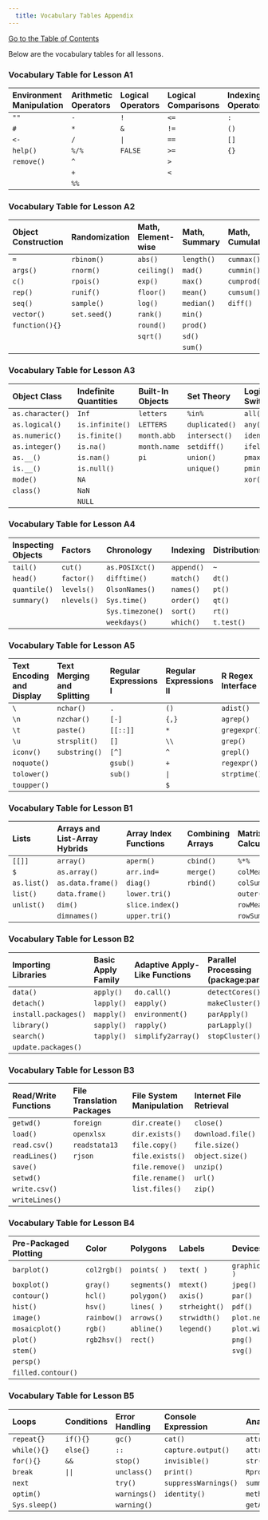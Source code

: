 ```yaml
---
  title: Vocabulary Tables Appendix
---
```


[Go to the Table of Contents](00_TableOfContents.html)

Below are the vocabulary tables for all lessons.

### Vocabulary Table for Lesson A1

|Environment Manipulation		|Arithmetic Operators		|Logical Operators		|Logical Comparisons		|Indexing Operators
|:-				|:-				|:-				|:-		|:-
|`""`				|`-`				|`!`				|`<=`		|`:`
|`#`				|`*`				|`&`				|`!=`		|`()`
|`<-`				|`/`				|`|`				|`==`		|`[]`
|`help()`		|`%/%`			|`FALSE`		|`>=`		|`{}`
|`remove()`	|`^`				|				  	|`>`		|
|						|`+`				|				  	|`<`		|
|						|`%%`				|				  	| 			|

### Vocabulary Table for Lesson A2

|Object Construction		|Randomization		|Math, Element-wise		|Math, Summary		|Math, Cumulative
|:-		|:-		|:-		|:-		|:-
|`=`				|`rbinom()`		|`abs()`		|`length()`			|`cummax()`
|`args()`		|`rnorm()`		|`ceiling()`|`mad()`				|`cummin()`
|`c()`			|`rpois()`		|`exp()`		|`max()`				|`cumprod()`
|`rep()`		|`runif()`		|`floor()`	|`mean()`				|`cumsum()`
|`seq()`		|`sample()`		|`log()`		|`median()`			|`diff()`
|`vector()`	|`set.seed()`	|`rank()`		|`min()`				|
|`function(){}`|					|`round()`	|`prod()`				|
|						|							|`sqrt()`		|`sd()`					|
|						|							|						|`sum()`				|


### Vocabulary Table for Lesson A3

|Object Class		|Indefinite Quantities		|Built-In Objects		|Set Theory		|Logical Switches
|:-							|:-					|:-							|:-							|:-		
|`as.character()`	|`Inf`				|`letters`			|`%in%`						|`all()`
|`as.logical()`		|`is.infinite()`|`LETTERS`		|`duplicated()`		|`any()`
|`as.numeric()`		|`is.finite()`		|`month.abb`		|`intersect()`		|`identical()`
|`as.integer()`			|`is.na()`		|`month.name`		|`setdiff()`			|`ifelse()`
|`as.__()`				|`is.nan()`	|`pi`						|`union()`				|`pmax()`
|`is.__()`				|`is.null()`					|								|`unique()`				|`pmin()`
|`mode()`					|`NA`				|								|								|`xor()`
|`class()`				|`NaN`				|								|								|
|							  	|`NULL`				|								|								|

### Vocabulary Table for Lesson A4

|Inspecting Objects		|Factors		|Chronology		|Indexing		|Distributions
|:-						|:-							|:-								|:-					|:-
|`tail()`				|`cut()`					|`as.POSIXct()`			|`append()`		|`~`
|`head()`				|`factor()`				|`difftime()`				|`match()`		|`dt()`
|`quantile()`		|`levels()`				|`OlsonNames()`			|`names()`		|`pt()`
|`summary()`		|`nlevels()`			|`Sys.time()`				|`order()`		|`qt()`
|							|								|`Sys.timezone()`		|`sort()`			|`rt()`
|							|								|`weekdays()`				|`which()`		|`t.test()`

### Vocabulary Table for Lesson A5

|Text Encoding and Display		|Text Merging and Splitting		|Regular Expressions I		|Regular Expressions II		|R Regex Interface
|:-		|:-		|:-		|:-		|:-
|`\`				|`nchar()`		|`.`			|`()`			|`adist()`
|`\n`				|`nzchar()`		|`[-]`		|`{,}`		|`agrep()`
|`\t`				|`paste()`		|`[[::]]`	|`*`			|`gregexpr()`
|`\u`				|`strsplit()`	|`[]`			|`\\`			|`grep()`
|`iconv()`	|`substring()`|`[^]`		|`^`			|`grepl()`
|`noquote()`|							|`gsub()`	|`+`			|`regexpr()`
|`tolower()`|							|`sub()`	|`|`			|`strptime()`
|`toupper()`	|							|					|`$`			|

### Vocabulary Table for Lesson B1

|Lists		|Arrays and List-Array Hybrids		| Array Index Functions		|Combining Arrays		|Matrix Calculations
|:-		|:-		|:-		|:-		|:-
|`[[]]`					|`array()`				|`aperm()`		|	`cbind()`		|`%*%`
|`$`						|`as.array()`			|`arr.ind=`		|`merge()`		|`colMeans()`
|`as.list()`		|`as.data.frame()`|`diag()`			|`rbind()`		|`colSums()`
|`list()`				|`data.frame()`		|`lower.tri()`|							|`outer()`
|`unlist()`			|`dim()`					|`slice.index()`|						|`rowMeans()`
|								|`dimnames()`			|`upper.tri()`|							|`rowSums()`

### Vocabulary Table for Lesson B2

|Importing Libraries	|Basic Apply Family		|Adaptive Apply-Like Functions		| Parallel Processing (package:parallel)
|:-										|:-					|:-									|:-		
|`data()`								|`apply()`		|`do.call()`					|`detectCores()`
|`detach()`							|`lapply()`		|`eapply()`						|`makeCluster()`
|`install.packages()`		|`mapply()`		|`environment()`			|`parApply()`
|`library()`						|`sapply()`		|`rapply()`						|`parLapply()`
|`search()`							|`tapply()`		|`simplify2array()`		|`stopCluster()`
|`update.packages()`												

### Vocabulary Table for Lesson B3

|Read/Write Functions |File Translation Packages  |File System Manipulation |Internet File Retrieval  |Interface Access
|:-		|:-		|:-		|:-
|`getwd()`		|`foreign`		|`dir.create()`		|`close()`				|`assign()`
|`load()`			|`openxlsx`		|`dir.exists()`		|`download.file()`|`get()`
|`read.csv()`	|`readstata13`|`file.copy()`		|`file.size()`		|`options()`
|`readLines()`|`rjson`			|`file.exists()`	|`object.size()`	|`source()`
|`save()`			|							|`file.remove()`	|`unzip()`				|`system()`
|`setwd()`		|							|`file.rename()`	|`url()`
|`write.csv()`|							|`list.files()`		|`zip()`
|`writeLines()`|						|

### Vocabulary Table for Lesson B4

|Pre-Packaged Plotting		|Color		|Polygons		|Labels		|Devices
|:-		|:-		|:-		|:-		|:-
|`barplot()`		|`col2rgb()`|`points( )`	|`text( )`		|`graphics.off( )`
|`boxplot()`		|`gray()`		|`segments()`	|`mtext()`		|`jpeg()`
|`contour()`		|`hcl()`		|`polygon()`	|`axis()`			|`par()`
|`hist()`				|`hsv()`		|`lines( )`		|`strheight()`|`pdf()`
|`image()`			|`rainbow()`|`arrows()`		|`strwidth()`	|`plot.new()`
|`mosaicplot()`	|`rgb()`		|`abline()`		|`legend()`		|`plot.window()`
|`plot()`				|`rgb2hsv()`|`rect()`			|							|`png()`
|`stem()`				|						|							|							|`svg()`
|`persp()`			|						|							|							|
|`filled.contour()`|				|							|							|


### Vocabulary Table for Lesson B5


|Loops   |Conditions	|Error Handling|Console Expression	|Analysis Tools
|:-					|:-				|:-						|:-										|:-							
|`repeat{}`	|`if(){}`	|`gc()`				|`cat()`							|`attr()`				
|`while(){}`|`else{}`	|`::`					|`capture.output()`		|`attributes()`	
|`for(){}`	|`&&`			|`stop()`			|`invisible()`				|`str()`				
|`break`		|`||`			|`unclass()`	|`print()`						|`Rprof()`					
|`next`			|					|`try()`			|`suppressWarnings()`	|`summaryRprof()`		
|`optim()`	|					|`warnings()`	|`identity()`					|`methods()`
|`Sys.sleep()`|				|`warning()`	|											|`getAnywhere()`